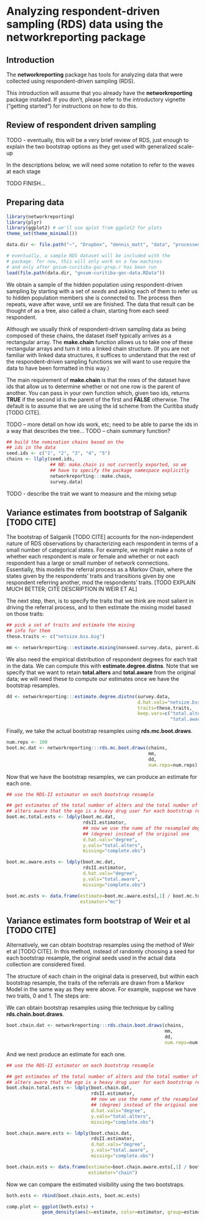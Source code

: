 <!--
%\VignetteEngine{knitr::knitr}
%\VignetteIndexEntry{respondent-driven sampling}
-->
Analyzing respondent-driven sampling (RDS) data using the **networkreporting** package
======================================================================================

Introduction
------------

The **networkreporting** package has tools for analyzing data that were collected
using respondent-driven sampling (RDS).

This introduction will assume that you already have the **networkreporting**
package installed. If you don't, please refer to the introductory vignette 
("getting started") for instructions on how to do this. 

Review of respondent driven sampling
------------------------------------

TODO - eventually, this will be a very brief review of RDS, just enough to
explain the two bootstrap options as they get used with generalized scale-up

In the descriptions below, we will need some notation to refer to the waves
at each stage

TODO FINISH...

Preparing data
--------------

```r
library(networkreporting)
library(plyr)
library(ggplot2) # we'll use qplot from ggplot2 for plots
theme_set(theme_minimal())

data.dir <- file.path("~", "Dropbox", "dennis_matt", "data", "processed")

# eventually, a sample RDS dataset will be included with the
# package. for now, this will only work on a few machines
# and only after gnsum-curitiba-goc-prep.r has been run
load(file.path(data.dir, "gnsum-curitiba-goc-data.RData"))
```

We obtain a sample of the hidden population using respondent-driven sampling
by starting with a set of *seeds* and asking each of them to refer us to
hidden population members she is connected to. The process then repeats,
wave after wave, until we are finished.  The data that result can be thought
of as a tree, also called a chain, starting from each seed respondent.

Although we usually think of respondent-driven sampling data as being composed
of these chains, the dataset itself typically arrives as a rectangular array.
The **make.chain** function allows us to take one of these rectangular arrays and
turn it into a linked chain structure. (If you are not familiar with linked data
structures, it suffices to understand that the rest of the respondent-driven sampling
functions we will want to use require the data to have been formatted in this way.)

The main requirement of **make.chain** is that the rows of the dataset have ids
that allow us to determine whether or not one row is the parent of another. You
can pass in your own function which, given two ids, returns **TRUE** if the second id
is the parent of the first and **FALSE** otherwise. The default is to assume that
we are using the id scheme from the Curitiba study [TODO CITE].

TODO -- more detail on how ids work, etc; need to be able to parse the ids in a way
        that describes the tree...
TODO -- chain summary function?

```r
## build the nomination chains based on the
## ids in the data
seed.ids <- c("1", "2", "3", "4", "5")
chains <- llply(seed.ids,
                ## NB: make.chain is not currently exported, so we
                ## have to specify the package namespace explicitly
                networkreporting:::make.chain,
                survey.data)
```

TODO - describe the trait we want to measure and the mixing setup


Variance estimates from bootstrap of Salganik [TODO CITE]
---------------------------------------------------------

The bootstrap of Salganik [TODO CITE] accounts for the non-independent nature
of RDS observations by characterizing each respondent in terms of a small number
of categorical states. For example, we might make a note of whether each respondent
is male or female and whether or not each respondent has a large or small number of
network connections. Essentially, this models the referral process as a Markov Chain,
where the states given by the respondents' traits and transitions given by one 
respondent referring another, mod the respondents' traits. [TODO EXPLAIN MUCH BETTER;
CITE DESCRIPTION IN WEIR ET AL]

The next step, then, is to specify the traits that we think are most salient in
driving the referral process, and to then estimate the mixing model based on
those traits:

```r
## pick a set of traits and estimate the mixing
## info for them
these.traits <- c("netsize.bss.big")

mm <- networkreporting:::estimate.mixing(nonseed.survey.data, parent.data, these.traits)
```

We also need the empirical distribution of respondent degrees for each trait in
the data. We can compute this with **estimate.degree.distns**. Note that we
specify that we want to retain **total.alters** and **total.aware** from the
original data; we will need these to compute our estimates once we have the
bootstrap resamples.

```r
dd <- networkreporting:::estimate.degree.distns(survey.data,
                                                d.hat.vals="netsize.bss",
                                                traits=these.traits,
                                                keep.vars=c("total.alters",
                                                            "total.aware"))
```

Finally, we take the actual bootstrap resamples using **rds.mc.boot.draws**. 
```r
num.reps <- 100
boot.mc.dat <- networkreporting:::rds.mc.boot.draws(chains,
                                                    mm,
                                                    dd,
                                                    num.reps=num.reps)
```

Now that we have the bootstrap resamples, we can produce an estimate for each
one.

```r
## use the RDS-II estimator on each bootstrap resample

## get estimates of the total number of alters and the total number of
## alters aware that the ego is a heavy drug user for each bootstrap rep
boot.mc.total.ests <- ldply(boot.mc.dat,
                            rdsII.estimator,
                            ## now we use the name of the resampled degree
                            ## (degree) instead of the original one
                            d.hat.vals="degree",
                            y.vals="total.alters",
                            missing="complete.obs")

boot.mc.aware.ests <- ldply(boot.mc.dat,
                            rdsII.estimator,
                            d.hat.vals="degree",
                            y.vals="total.aware",
                            missing="complete.obs")

boot.mc.ests <- data.frame(estimate=boot.mc.aware.ests[,1] / boot.mc.total.ests[,1],
                           estimator="mc")

```

Variance estimates form bootstrap of Weir et al [TODO CITE]
-----------------------------------------------------------

Alternatively, we can obtain bootstrap resamples using the method
of Weir et al [TODO CITE]. In this method, instead of randomly
choosing a seed for each bootstrap resample, the original seeds used
in the actual data collection are considered fixed. 

The structure of each chain in the original data is preserved, but
within each bootstrap resample, the traits of the referrals are
drawn from a Markov Model in the same way as they were above. For example,
suppose we have two traits, 0 and 1. The steps are:


We can obtain bootstrap resamples using thie technique by calling 
**rds.chain.boot.draws**.

```r
boot.chain.dat <- networkreporting:::rds.chain.boot.draws(chains,
                                                          mm,
                                                          dd,
                                                          num.reps=num.reps)
```

And we next produce an estimate for each one.

```r
## use the RDS-II estimator on each bootstrap resample

## get estimates of the total number of alters and the total number of
## alters aware that the ego is a heavy drug user for each bootstrap rep
boot.chain.total.ests <- ldply(boot.chain.dat,
                               rdsII.estimator,
                               ## now we use the name of the resampled degree
                               ## (degree) instead of the original one
                               d.hat.vals="degree",
                               y.vals="total.alters",
                               missing="complete.obs")

boot.chain.aware.ests <- ldply(boot.chain.dat,
                               rdsII.estimator,
                               d.hat.vals="degree",
                               y.vals="total.aware",
                               missing="complete.obs")

boot.chain.ests <- data.frame(estimate=boot.chain.aware.ests[,1] / boot.chain.total.ests[,1],
                              estimator="chain")

```

Now we can compare the estimated visibility using the two bootstraps.

```r
both.ests <- rbind(boot.chain.ests, boot.mc.ests)

comp.plot <- ggplot(both.ests) +
             geom_density(aes(x=estimate, color=estimator, group=estimator))
```




